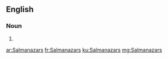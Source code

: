 ==English==

===Noun===
{{head|en|plural}}

# {{plural of|Salmanazar|lang=en}}

[[ar:Salmanazars]]
[[fr:Salmanazars]]
[[ku:Salmanazars]]
[[mg:Salmanazars]]